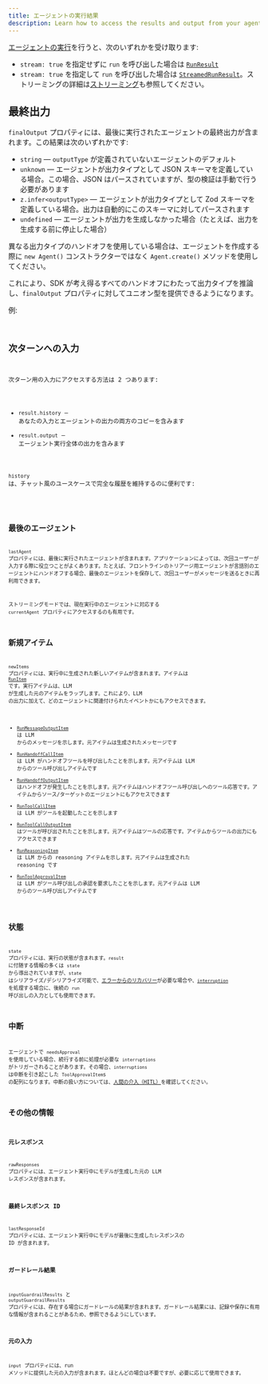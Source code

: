 ```yaml
---
title: エージェントの実行結果
description: Learn how to access the results and output from your agent run
---
```



[エージェントの実行](/openai-agents-js/ja/guides/running-agents)を行うと、次のいずれかを受け取ります:

- `stream: true` を指定せずに `run` を呼び出した場合は [`RunResult`](/openai-agents-js/openai/agents/classes/runresult)
- `stream: true` を指定して `run` を呼び出した場合は [`StreamedRunResult`](/openai-agents-js/openai/agents/classes/streamedrunresult)。ストリーミングの詳細は[ストリーミング](/openai-agents-js/ja/guides/streaming)も参照してください。

## 最終出力

`finalOutput` プロパティには、最後に実行されたエージェントの最終出力が含まれます。この結果は次のいずれかです:

- `string` — `outputType` が定義されていないエージェントのデフォルト
- `unknown` — エージェントが出力タイプとして JSON スキーマを定義している場合。この場合、JSON はパースされていますが、型の検証は手動で行う必要があります
- `z.infer<outputType>` — エージェントが出力タイプとして Zod スキーマを定義している場合。出力は自動的にこのスキーマに対してパースされます
- `undefined` — エージェントが出力を生成しなかった場合（たとえば、出力を生成する前に停止した場合）

異なる出力タイプのハンドオフを使用している場合は、エージェントを作成する際に `new Agent()` コンストラクターではなく `Agent.create()` メソッドを使用してください。

これにより、SDK が考え得るすべてのハンドオフにわたって出力タイプを推論し、`finalOutput` プロパティに対してユニオン型を提供できるようになります。

例:

<Code
  lang="typescript"
  code={handoffFinalOutputTypes}
  title="Handoff final output types"
/>

## 次ターンへの入力

次ターン用の入力にアクセスする方法は 2 つあります:

- `result.history` — あなたの入力とエージェントの出力の両方のコピーを含みます
- `result.output` — エージェント実行全体の出力を含みます

`history` は、チャット風のユースケースで完全な履歴を維持するのに便利です:

<Code lang="typescript" code={historyLoop} title="History loop" />

## 最後のエージェント

`lastAgent` プロパティには、最後に実行されたエージェントが含まれます。アプリケーションによっては、次回ユーザーが入力する際に役立つことがよくあります。たとえば、フロントラインのトリアージ用エージェントが言語別のエージェントにハンドオフする場合、最後のエージェントを保存して、次回ユーザーがメッセージを送るときに再利用できます。

ストリーミングモードでは、現在実行中のエージェントに対応する `currentAgent` プロパティにアクセスするのも有用です。

## 新規アイテム

`newItems` プロパティには、実行中に生成された新しいアイテムが含まれます。アイテムは [`RunItem`](/openai-agents-js/openai/agents/type-aliases/runitem) です。実行アイテムは、LLM が生成した元のアイテムをラップします。これにより、LLM の出力に加えて、どのエージェントに関連付けられたイベントかにもアクセスできます。

- [`RunMessageOutputItem`](/openai-agents-js/openai/agents/classes/runmessageoutputitem) は LLM からのメッセージを示します。元アイテムは生成されたメッセージです
- [`RunHandoffCallItem`](/openai-agents-js/openai/agents/classes/runhandoffcallitem) は LLM がハンドオフツールを呼び出したことを示します。元アイテムは LLM からのツール呼び出しアイテムです
- [`RunHandoffOutputItem`](/openai-agents-js/openai/agents/classes/runhandoffoutputitem) はハンドオフが発生したことを示します。元アイテムはハンドオフツール呼び出しへのツール応答です。アイテムからソース/ターゲットのエージェントにもアクセスできます
- [`RunToolCallItem`](/openai-agents-js/openai/agents/classes/runtoolcallitem) は LLM がツールを起動したことを示します
- [`RunToolCallOutputItem`](/openai-agents-js/openai/agents/classes/runtoolcalloutputitem) はツールが呼び出されたことを示します。元アイテムはツールの応答です。アイテムからツールの出力にもアクセスできます
- [`RunReasoningItem`](/openai-agents-js/openai/agents/classes/runreasoningitem) は LLM からの reasoning アイテムを示します。元アイテムは生成された reasoning です
- [`RunToolApprovalItem`](/openai-agents-js/openai/agents/classes/runtoolapprovalitem) は LLM がツール呼び出しの承認を要求したことを示します。元アイテムは LLM からのツール呼び出しアイテムです

## 状態

`state` プロパティには、実行の状態が含まれます。`result` に付随する情報の多くは `state` から導出されていますが、`state` はシリアライズ/デシリアライズ可能で、[エラーからのリカバリー](/openai-agents-js/ja/guides/running-agents#exceptions)が必要な場合や、[`interruption`](#interruptions) を処理する場合に、後続の `run` 呼び出しの入力としても使用できます。

## 中断

エージェントで `needsApproval` を使用している場合、続行する前に処理が必要な `interruptions` がトリガーされることがあります。その場合、`interruptions` は中断を引き起こした `ToolApprovalItem`s の配列になります。中断の扱い方については、[人間の介入（HITL）](/openai-agents-js/ja/guides/human-in-the-loop)を確認してください。

## その他の情報

### 元レスポンス

`rawResponses` プロパティには、エージェント実行中にモデルが生成した元の LLM レスポンスが含まれます。

### 最終レスポンス ID

`lastResponseId` プロパティには、エージェント実行中にモデルが最後に生成したレスポンスの ID が含まれます。

### ガードレール結果

`inputGuardrailResults` と `outputGuardrailResults` プロパティには、存在する場合にガードレールの結果が含まれます。ガードレール結果には、記録や保存に有用な情報が含まれることがあるため、参照できるようにしています。

### 元の入力

`input` プロパティには、run メソッドに提供した元の入力が含まれます。ほとんどの場合は不要ですが、必要に応じて使用できます。
